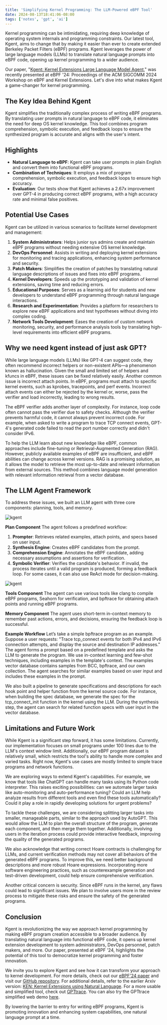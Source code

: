 ```yaml
---
title: 'Simplifying Kernel Programming: The LLM-Powered eBPF Tool'
date: 2024-08-13T18:41:06-08:00
tags: ['notes', 'gpt', 'ai']
---
```


Kernel programming can be intimidating, requiring deep knowledge of operating system internals and programming constraints. Our latest tool, Kgent, aims to change that by making it easier than ever to create extended Berkeley Packet Filters (eBPF) programs. Kgent leverages the power of large language models (LLMs) to translate natural language prompts into eBPF code, opening up kernel programming to a wider audience.

Our paper, "[Kgent: Kernel Extensions Large Language Model Agent](https://dl.acm.org/doi/10.1145/3672197.3673434)," was recently presented at eBPF '24: Proceedings of the ACM SIGCOMM 2024 Workshop on eBPF and Kernel Extensions. Let's dive into what makes Kgent a game-changer for kernel programming.

## The Key Idea Behind Kgent

Kgent simplifies the traditionally complex process of writing eBPF programs. By translating user prompts in natural language to eBPF code, it eliminates the need for deep OS kernel knowledge. This tool combines program comprehension, symbolic execution, and feedback loops to ensure the synthesized program is accurate and aligns with the user's intent.

## Highlights

- **Natural Language to eBPF**: Kgent can take user prompts in plain English and convert them into functional eBPF programs.
- **Combination of Techniques**: It employs a mix of program comprehension, symbolic execution, and feedback loops to ensure high accuracy.
- **Evaluation**: Our tests show that Kgent achieves a 2.67x improvement over GPT-4 in producing correct eBPF programs, with a high accuracy rate and minimal false positives.

## Potential Use Cases

Kgent can be utilized in various scenarios to facilitate kernel development and management:

1. **System Administrators**: Helps junior sys admins create and maintain eBPF programs without needing extensive OS kernel knowledge.
2. **DevOps Personnel**: Assists in writing and deploying kernel extensions for monitoring and tracing applications, enhancing system performance and security.
3. **Patch Makers**: Simplifies the creation of patches by translating natural language descriptions of issues and fixes into eBPF programs.
4. **Kernel Developers**: Speeds up the prototyping and validation of kernel extensions, saving time and reducing errors.
5. **Educational Purposes**: Serves as a learning aid for students and new developers to understand eBPF programming through natural language interactions.
6. **Research and Experimentation**: Provides a platform for researchers to explore new eBPF applications and test hypotheses without diving into complex coding.
7. **Network Tools Development**: Eases the creation of custom network monitoring, security, and performance analysis tools by translating high-level requirements into efficient eBPF programs.

## Why we need kgent instead of just ask GPT?

While large language models (LLMs) like GPT-4 can suggest code, they often recommend incorrect helpers or non-existent APIs—a phenomenon known as hallucination. Given the small and limited set of helpers and kfuncs in eBPF, these issues can be fixed relatively easily. Another common issue is incorrect attach points. In eBPF, programs must attach to specific kernel events, such as kprobes, tracepoints, and perf events. Incorrect attach events can either be rejected by the kernel or, worse, pass the verifier and load incorrectly, leading to wrong results.

The eBPF verifier adds another layer of complexity. For instance, loop code often cannot pass the verifier due to safety checks. Although the verifier prevents harmful code, it cannot always prevent incorrect code. For example, when asked to write a program to trace TCP connect events, GPT-4's generated code failed to read the port number correctly and didn't consider IPv6.

To help the LLM learn about new knowledge like eBPF, common approaches include fine-tuning or Retrieval-Augmented Generation (RAG). However, publicly available examples of eBPF are insufficient, and eBPF abilities can change across kernel versions. RAG is a promising solution, as it allows the model to retrieve the most up-to-date and relevant information from external sources. This method combines language model generation with relevant information retrieval from a vector database.

## The LLM Agent Framework

To address these issues, we built an LLM agent with three core components: planning, tools, and memory.

![kgent](imgs/kgent2.svg)

**Plan Component**
The agent follows a predefined workflow:

1. **Prompter**: Retrieves related examples, attach points, and specs based on user input.
2. **Synthesis Engine**: Creates eBPF candidates from the prompt.
3. **Comprehension Engine**: Annotates the eBPF candidate, adding necessary assumptions and assertions for verification.
4. **Symbolic Verifier**: Verifies the candidate's behavior. If invalid, the process iterates until a valid program is produced, forming a feedback loop.
For some cases, it can also use ReAct mode for decision-making.

![kgent](imgs/kgent1.png)

**Tools Component**
The agent can use various tools like clang to compile eBPF programs, Seahorn for verification, and bpftrace for obtaining attach points and running eBPF programs.

**Memory Component**
The agent uses short-term in-context memory to remember past actions, errors, and decisions, ensuring the feedback loop is successful.

**Example Workflow**
Let’s take a simple bpftrace program as an example. Suppose a user requests: "Trace tcp_connect events for both IPv4 and IPv6 connection attempts, and display the source and destination IP addresses." The agent forms a prompt based on a predefined template and asks the LLM to generate the program. We use in-context learning and few-shot techniques, including examples in the template's context. The examples vector database contains samples from BCC, bpftrace, and our own collection. The agent searches for similar examples based on user input and includes these examples in the prompt.

We also built a pipeline to generate specifications and descriptions for each hook point and helper function from the kernel source code. For instance, when building the spec database, we generate the spec for the tcp_connect_init function in the kernel using the LLM. During the synthesis step, the agent can search for related function specs with user input in the vector database.

## Limitations and Future Work

While Kgent is a significant step forward, it has some limitations. Currently, our implementation focuses on small programs under 100 lines due to the LLM's context window limit. Additionally, our eBPF program dataset is relatively small, which restricts the tool's ability to handle more complex and varied tasks. Right now, Kgent's use cases are mostly limited to simple trace programs and network functions.

We are exploring ways to extend Kgent's capabilities. For example, we know that tools like ChatGPT can handle many tasks using its Python code interpreter. This raises exciting possibilities: can we automate larger tasks like auto-monitoring and auto-performance tuning? Could an LLM help analyze results from different tools and even find these tools automatically? Could it play a role in rapidly developing solutions for urgent problems?

To tackle these challenges, we are considering splitting larger tasks into smaller, manageable parts, similar to the approach used by AutoGPT. This would allow the LLM to plan the overall structure of the program, generate each component, and then merge them together. Additionally, involving users in the iteration process could provide interactive feedback, improving the quality of the generated programs.

We also acknowledge that writing correct Hoare contracts is challenging for LLMs, and current verification methods may not cover all behaviors of the generated eBPF programs. To improve this, we need better background descriptions and more robust Hoare expressions. Incorporating more software engineering practices, such as counterexample generation and test-driven development, could help ensure comprehensive verification.

Another critical concern is security. Since eBPF runs in the kernel, any flaws could lead to significant issues. We plan to involve users more in the review process to mitigate these risks and ensure the safety of the generated programs.

## Conclusion

Kgent is revolutionizing the way we approach kernel programming by making eBPF program creation accessible to a broader audience. By translating natural language into functional eBPF code, it opens up kernel extension development to system administrators, DevOps personnel, patch makers, and more. Our paper, presented at eBPF '24, highlights the potential of this tool to democratize kernel programming and foster innovation.

We invite you to explore Kgent and see how it can transform your approach to kernel development. For more details, check out our [eBPF'24 paper](https://dl.acm.org/doi/10.1145/3672197.3673434) and visit our [GitHub repository](https://github.com/eunomia-bpf/KEN). For additional details, refer to the earlier Arxiv version: [KEN: Kernel Extensions using Natural Language](https://arxiv.org/abs/2312.05531). For a more usable and simplified tool, check out [GPTtrace](https://github.com/eunomia-bpf/GPTtrace). You can also try the GPTtrace simplified web demo [here](https://github.com/eunomia-bpf/GPTtrace-web).

By lowering the barrier to entry for writing eBPF programs, Kgent is promoting innovation and enhancing system capabilities, one natural language prompt at a time.
